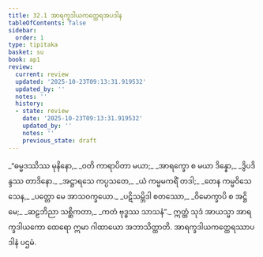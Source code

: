 ```yaml
---
title: 32.1 အာရက္ခဒါယကတ္ထေရအပဒါန
tableOfContents: false
sidebar:
  order: 1
type: tipitaka
basket: su
book: ap1
review:
  current: review
  updated: '2025-10-23T09:13:31.919532'
  updated_by: ''
  notes: ''
  history:
  - state: review
    date: '2025-10-23T09:13:31.919532'
    updated_by: ''
    notes: ''
    previous_state: draft
---
```



<ReviewStatus review={frontmatter.review} showDetails={true} />

<HypothesisAnnotation frontmatter={frontmatter} />

<DynamicBreadcrumb />

<Division number="1" book="ap1" e="ch" v="20" p="288">

<Paragraph number="3506" type="verses" book="ap1">
_“ဓမ္မဒဿိဿ မုနိနော,_  
_ဝတိ ကာရာပိတာ မယာ;_  
_အာရက္ခော စ မယာ ဒိန္နော,_  
_ဒွိပဒိန္ဒဿ တာဒိနော._  

</Paragraph>

</Division>
<Division number="2" book="ap1" e="ch" v="20" p="288">

<Paragraph number="3507" type="verses" book="ap1">
_အဋ္ဌာရသေ ကပ္ပသတေ,_  
_ယံ ကမ္မမကရိံ တဒါ;_  
_တေန ကမ္မဝိသေသေန,_  
_ပတ္တော မေ အာသဝက္ခယော._  

</Paragraph>

</Division>
<Division number="3" book="ap1" e="ch" v="20" p="288">

<Paragraph number="3508" type="verses" book="ap1">
_ပဋိသမ္ဘိဒါ စတဿော,_  
_ဝိမောက္ခာပိ စ အဋ္ဌိမေ;_  
_ဆဠဘိညာ သစ္ဆိကတာ,_  
_ကတံ ဗုဒ္ဓဿ သာသနံ”._  

</Paragraph>

<Paragraph number="3509" book="ap1">
ဣတ္ထံ သုဒံ အာယသ္မာ အာရက္ခဒါယကော ထေရော ဣမာ ဂါထာယော အဘာသိတ္ထာတိ.

</Paragraph>
</Division>

<Paragraph number="3510" type="center" book="ap1">
အာရက္ခဒါယကတ္ထေရဿာပဒါနံ ပဌမံ.
</Paragraph>